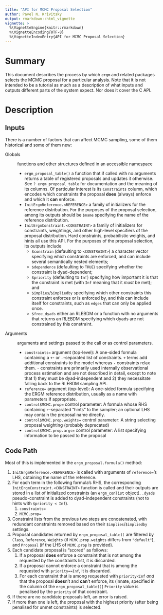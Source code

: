 ```yaml
---
title: "API for MCMC Proposal Selection"
author: Pavel N. Krivitsky
output: rmarkdown::html_vignette
vignette: >
  %\VignetteEngine{knitr::rmarkdown}
  %\VignetteEncoding{UTF-8}
  %\VignetteIndexEntry{API for MCMC Proposal Selection}
---
```


# Summary

This document describes the process by which `ergm` and related packages selects the MCMC proposal for a particular analysis. Note that it is not intended to be a tutorial as much as a description of what inputs and outputs different parts of the system expect. Nor does it cover the C API.

# Description

## Inputs

There is a number of factors that can affect MCMC sampling, some of them historical and some of them new:

Globals

: functions and other structures defined in an accessible namespace

    * `ergm_proposal_table()` a function that if called with no arguments returns a table of registered proposals and updates it otherwise. See `? ergm_proposal_table` for documentation and the meaning of its columns. Of particular interest is its `Constraints` column, which encodes which constraints the proposal **does** (always) enforce and which it **can** enforce.
    * `InitErgmReference.<REFERENCE>` a family of initializers for the reference distribution. For the purposes of the proposal selection, among its outputs should be `$name` specifying the name of the reference distribution.
    * `InitErgmConstraint.<CONSTRAINT>` a family of initializers for constraints, weightings, and other high-level specifiers of the proposal distribution. Hard constraints, probabilistic weights, and hints all use this API. For the purposes of the proposal selection, its outputs include
        * `$constrain` (defaulting to `<CONSTRAINT>`) a character vector specifying which constraints are enforced, and can include several semantically nested elements;
        * `$dependence` (defaulting to `TRUE`) specifying whether the constraint is dyad-dependent;
        * `$priority` (defaulting to `Inf`) specifying how important it is that the constraint is met (with `Inf` meaning that it *must* be met); and
        * `$implies`/`$impliedby` specifying which other constraints this constraint enforces or is enforced by, and this can include itself for constraints, such as `edges` that can only be applied once.
        * `$free_dyads` either an RLEBDM or a function with no arguments that returns an RLEBDM specifying which dyads are not constrained by this constraint.

Arguments

: arguments and settings passed to the call or as control parameters.

    * `constraints=` argument (top-level): A one-sided formula containing a `+`- or `-`-separated list of constraints. `+` terms add additional constraints to the model whereas `-` constraints relax them. `-` constraints are primarily used internally observational process estimation and are not described in detail, except to note that 1) they must be dyad-independent and 2) they necessitate falling back to the RLEBDM sampling API.
    * `reference=` argument (top-level): A one-sided formula specifying the ERGM reference distribution, usually as a name with parameters if appropriate.
    * `control$MCMC.prop=` control parameter: A formula whose RHS containing `+`-separated "hints" to the sampler; an optional LHS may contain the proposal name directly.
    * `control$MCMC.prop.weights=` control parameter: A string selecting proposal weighting (probably deprecated)
    * `control$MCMC.prop.args=` control parameter: A list specifying information to be passed to the proposal

## Code Path

Most of this is implemented in the `ergm_proposal.formula()` method:

1. `InitErgmReference.<REFERENCE>` is called with arguments of `reference=`'s LHS, obtaining the name of the reference.
1. For each term in the following formula's RHS, the corresponding `InitErgmConstraint.<CONSTRAINT>` function is called and their outputs are stored in a list of initialized constraints (an `ergm_conlist` object). `.dyads` pseudo-constraint is added to dyad-independent constraints (not to hints with `$priority < Inf`).
    1. `constraints=`
    1. `MCMC.prop=`
1. Constraint lists from the previous two steps are concatenated, with redundant constraints removed based on their `$implies`/`$impliedby` settings.
1. Proposal candidates returned by `ergm_proposal_table()` are filtered by `Class`, `Reference`, `Weights` (if `MCMC.prop.weights` differs from `"default"`), and `Proposal` (if the LHS of `MCMC.prop` is provided).
1. Each candidate proposal is "scored" as follows:
    1. If a proposal **does** enforce a constraint that is not among the requested by the constraints list, it is discarded.
    1. If a proposal cannot enforce a constraint that is among the requested with `priority==Inf`, it is discarded.
    1. For each constraint that is among requested with `priority<Inf` *and* that the proposal **does**n't and **can**'t enforce, its (innate, specified in the column of the `ergm_proposal_table()`) `Priority` value is penalised by the `priority` of that constraint.
1. If there are no candidate proposals left, an error is raised.
1. If more than one is left, the proposal with the highest priority (after being penalised for unmet constraints) is selected.
